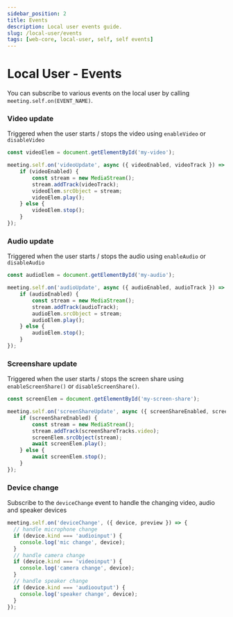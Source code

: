 ```yaml
---
sidebar_position: 2
title: Events
description: Local user events guide.
slug: /local-user/events
tags: [web-core, local-user, self, self events]
---
```



# Local User - Events

You can subscribe to various events on the local user by calling `meeting.self.on(EVENT_NAME)`.

### Video update

Triggered when the user starts / stops the video using `enableVideo` or `disableVideo`

```js
const videoElem = document.getElementById('my-video');

meeting.self.on('videoUpdate', async ({ videoEnabled, videoTrack }) => {
    if (videoEnabled) {
        const stream = new MediaStream();
        stream.addTrack(videoTrack);
        videoElem.srcObject = stream;
        videoElem.play();
    } else {
        videoElem.stop();
    }
});
```

### Audio update

Triggered when the user starts / stops the audio using `enableAudio` or `disableAudio`

```js
const audioElem = document.getElementById('my-audio');

meeting.self.on('audioUpdate', async ({ audioEnabled, audioTrack }) => {
    if (audioEnabled) {
        const stream = new MediaStream();
        stream.addTrack(audioTrack);
        audioElem.srcObject = stream;
        audioElem.play();
    } else {
        audioElem.stop();
    }
});
```

### Screenshare update

Triggered when the user starts / stops the screen share using `enableScreenShare()` or `disableScreenShare()`.

```js
const screenElem = document.getElementById('my-screen-share');

meeting.self.on('screenShareUpdate', async ({ screenShareEnabled, screenShareTracks }) => {
    if (screenShareEnabled) {
        const stream = new MediaStream();
        stream.addTrack(screenShareTracks.video);
        screenElem.srcObject(stream);
        await screenElem.play();
    } else {
        await screenElem.stop();
    }
});
```

### Device change

Subscribe to the `deviceChange` event to handle the changing video, audio and speaker devices

```js
meeting.self.on('deviceChange', ({ device, preview }) => {
  // handle microphone change
  if (device.kind === 'audioinput') {
    console.log('mic change', device);
  }
  // handle camera change
  if (device.kind === 'videoinput') {
    console.log('camera change', device);
  }
  // handle speaker change
  if (device.kind === 'audiooutput') {
    console.log('speaker change', device);
  }
});
```
